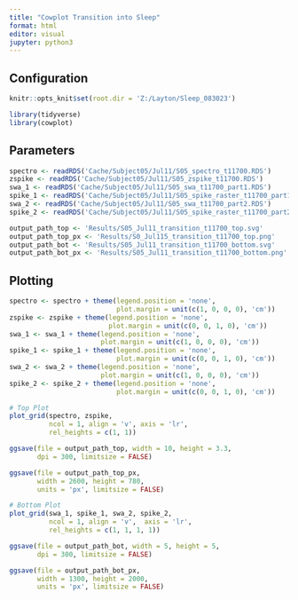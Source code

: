 ---
title: "Cowplot Transition into Sleep"
format: html
editor: visual
jupyter: python3
---

## Configuration

```{r, setup, include = FALSE}
knitr::opts_knit$set(root.dir = 'Z:/Layton/Sleep_083023')
```

```{r}
library(tidyverse)
library(cowplot)
```

## Parameters

```{r}
spectro <- readRDS('Cache/Subject05/Jul11/S05_spectro_t11700.RDS')
zspike <- readRDS('Cache/Subject05/Jul11/S05_zspike_t11700.RDS')
swa_1 <- readRDS('Cache/Subject05/Jul11/S05_swa_t11700_part1.RDS')
spike_1 <- readRDS('Cache/Subject05/Jul11/S05_spike_raster_t11700_part1.RDS')
swa_2 <- readRDS('Cache/Subject05/Jul11/S05_swa_t11700_part2.RDS')
spike_2 <- readRDS('Cache/Subject05/Jul11/S05_spike_raster_t11700_part2.RDS')
```

```{r}
output_path_top <- 'Results/S05_Jul11_transition_t11700_top.svg'
output_path_top_px <- 'Results/S0_Jul115_transition_t11700_top.png'
output_path_bot <- 'Results/S05_Jul11_transition_t11700_bottom.svg'
output_path_bot_px <- 'Results/S05_Jul11_transition_t11700_bottom.png'
```

## Plotting

```{r}
spectro <- spectro + theme(legend.position = 'none', 
                           plot.margin = unit(c(1, 0, 0, 0), 'cm'))
zspike <- zspike + theme(legend.position = 'none', 
                         plot.margin = unit(c(0, 0, 1, 0), 'cm'))
swa_1 <- swa_1 + theme(legend.position = 'none', 
                       plot.margin = unit(c(1, 0, 0, 0), 'cm'))
spike_1 <- spike_1 + theme(legend.position = 'none', 
                           plot.margin = unit(c(0, 0, 1, 0), 'cm'))
swa_2 <- swa_2 + theme(legend.position = 'none', 
                       plot.margin = unit(c(1, 0, 0, 0), 'cm'))
spike_2 <- spike_2 + theme(legend.position = 'none', 
                           plot.margin = unit(c(0, 0, 1, 0), 'cm'))
```

```{r}
# Top Plot
plot_grid(spectro, zspike, 
          ncol = 1, align = 'v', axis = 'lr',
          rel_heights = c(1, 1))

ggsave(file = output_path_top, width = 10, height = 3.3, 
       dpi = 300, limitsize = FALSE)

ggsave(file = output_path_top_px, 
       width = 2600, height = 780, 
       units = 'px', limitsize = FALSE)
```

```{r}
# Bottom Plot
plot_grid(swa_1, spike_1, swa_2, spike_2, 
          ncol = 1, align = 'v',  axis = 'lr',
          rel_heights = c(1, 1, 1, 1))

ggsave(file = output_path_bot, width = 5, height = 5, 
       dpi = 300, limitsize = FALSE)

ggsave(file = output_path_bot_px, 
       width = 1300, height = 2000, 
       units = 'px', limitsize = FALSE)
```
